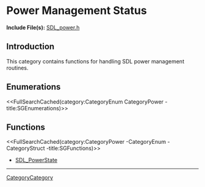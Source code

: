 
= Power Management Status =

'''Include File(s):'''  [https://github.com/libsdl-org/SDL/blob/SDL2/include/SDL_power.h SDL_power.h]


== Introduction ==
This category contains functions for handling SDL power management routines. 


<!-- #Remove this line and the ## below to use this markup if it becomes relevant to this category -->
== Enumerations ==
<<FullSearchCached(category:CategoryEnum CategoryPower -title:SGEnumerations)>>

<!-- #== Structures == -->
<!-- #<<FullSearchCached(category:CategoryStruct CategoryPower -title:SGStructures)>> -->

== Functions ==
<<FullSearchCached(category:CategoryPower -CategoryEnum -CategoryStruct -title:SGFunctions)>>

<!-- BEGIN CATEGORY LIST -->
* [[SDL_PowerState]]
<!-- END CATEGORY LIST -->

----
[[CategoryCategory]]
